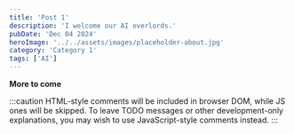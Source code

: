 ```yaml
---
title: 'Post 1'
description: 'I welcome our AI overlords.'
pubDate: 'Dec 04 2024'
heroImage: '../../assets/images/placeholder-about.jpg'
category: 'Category 1'
tags: ['AI']
---
```


**More to come**

:::caution
HTML-style comments will be included in browser DOM, while JS ones will be skipped. To leave TODO messages or other development-only explanations, you may wish to use JavaScript-style comments instead.
:::
